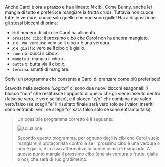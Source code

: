 
Anche Carol è ora a pranzo e ha allineato $N$ cibi. Come Bunny, anche lei mangia di tutto e preferisce mangiare la frutta cruda.
Tuttavia non cuoce tutte le verdure: cuoce solo quelle che non sono gialle!
Hai a disposizione gli stessi blocchi di prima:

- `N`: il numero di cibi che Carol ha allineato.
- `prossimo cibo`: il prossimo cibo che Carol non ha ancora mangiato.
- $x$ `è una verdura`: vero se il cibo $x$ è una verdura.
- $x$ `è giallo`: vero se il cibo $x$ è giallo.
- `cuoci` $x$: cuoci il cibo $x$.
- `mangia` $x$: mangia il cibo $x$.
- `butta` $x$: butta via il cibo $x$.
- `termina`: smetti di mangiare.

Scrivi un programma che consenta a Carol di pranzare come più preferisce!

Stavolta nella sezione _"Logica"_ ci sono due nuovi blocchi esagonali: il blocco "non" che restituisce l'opposto di quello che gli viene inserito dentro (falso se vero, e vero se falso),
e il blocco "e/o" che combina due valori vero/falso (se scegli "e" il risultato finale sarà vero solo se i valori inseriti sono entrambi veri; se scegli "o" sarà falso solo se sono entrambi falsi).

<Blockly
  toolbox={toolbox}
  customBlocks={customBlocks}
  initialBlocks={initialBlocks}
  testcases={testcases}
  visualizer={Visualizer}
/>

> Un possibile programma corretto è il seguente:
>
> ![soluzione](sol.png)
>
> Secondo questo programma, per ognuno degli $N$ cibi che Carol vuole mangiare, il protagonista
> controlla se il prossimo cibo è una verdura *e* non è giallo, e in caso affermativo lo cuoce prima di mangiarlo.
> A questo punto mangia il prossimo cibo (che sia verdura o frutta, gialla o no), che sarà di suo gradimento.
